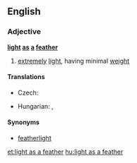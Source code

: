 ==English==

===Adjective===
'''[[light]] [[as]] [[a]] [[feather]]'''

# {{simile}} [[extremely]] [[light]], having minimal [[weight]]

====Translations====
{{trans-top|extremely light, having minimal weight}}
* Czech: {{t-|cs|lehký jako peříčko}}
{{trans-mid}}
* Hungarian: {{t-|hu|pehelykönnyű}},  {{t+|hu|könnyű, mint a pehely}}
{{trans-bottom}}

====Synonyms====
* [[featherlight]]

[[et:light as a feather]]
[[hu:light as a feather]]